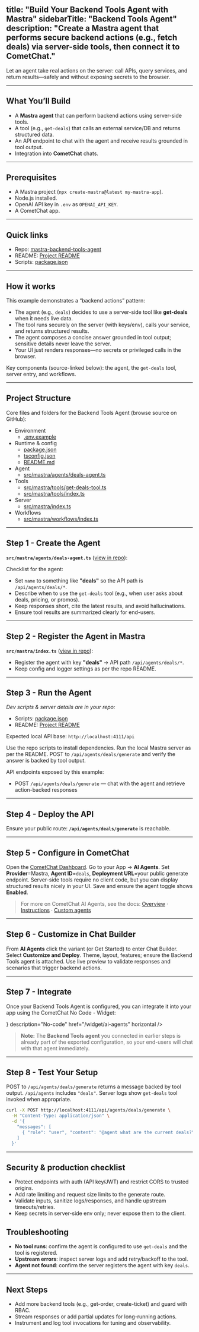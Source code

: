 title: "Build Your Backend Tools Agent with Mastra"
sidebarTitle: "Backend Tools Agent"
description: "Create a Mastra agent that performs secure backend actions (e.g., fetch deals) via server-side tools, then connect it to CometChat."
---

Let an agent take real actions on the server: call APIs, query services, and return results—safely and without exposing secrets to the browser.

***

## What You’ll Build

* A **Mastra agent** that can perform backend actions using server-side tools.  
* A tool (e.g., `get-deals`) that calls an external service/DB and returns structured data.  
* An API endpoint to chat with the agent and receive results grounded in tool output.  
* Integration into **CometChat** chats.

***

## Prerequisites

* A Mastra project (`npx create-mastra@latest my-mastra-app`).  
* Node.js installed.  
* OpenAI API key in `.env` as `OPENAI_API_KEY`.  
* A CometChat app.  

***

## Quick links

- Repo: [mastra-backend-tools-agent](https://github.com/cometchat/ai-agent-mastra-examples/tree/main/mastra-backend-tools-agent)
- README: [Project README](https://github.com/cometchat/ai-agent-mastra-examples/blob/main/mastra-backend-tools-agent/README.md)
- Scripts: [package.json](https://github.com/cometchat/ai-agent-mastra-examples/blob/main/mastra-backend-tools-agent/package.json)

***

## How it works

This example demonstrates a “backend actions” pattern:

- The agent (e.g., `deals`) decides to use a server-side tool like **get-deals** when it needs live data.  
- The tool runs securely on the server (with keys/env), calls your service, and returns structured results.  
- The agent composes a concise answer grounded in tool output; sensitive details never leave the server.  
- Your UI just renders responses—no secrets or privileged calls in the browser.

Key components (source-linked below): the agent, the `get-deals` tool, server entry, and workflows.

***

## Project Structure

Core files and folders for the Backend Tools Agent (browse source on GitHub):

- Environment
  - [.env.example](https://github.com/cometchat/ai-agent-mastra-examples/blob/main/mastra-backend-tools-agent/.env.example)
- Runtime & config
  - [package.json](https://github.com/cometchat/ai-agent-mastra-examples/blob/main/mastra-backend-tools-agent/package.json)
  - [tsconfig.json](https://github.com/cometchat/ai-agent-mastra-examples/blob/main/mastra-backend-tools-agent/tsconfig.json)
  - [README.md](https://github.com/cometchat/ai-agent-mastra-examples/blob/main/mastra-backend-tools-agent/README.md)
- Agent
  - [src/mastra/agents/deals-agent.ts](https://github.com/cometchat/ai-agent-mastra-examples/blob/main/mastra-backend-tools-agent/src/mastra/agents/deals-agent.ts)
- Tools
  - [src/mastra/tools/get-deals-tool.ts](https://github.com/cometchat/ai-agent-mastra-examples/blob/main/mastra-backend-tools-agent/src/mastra/tools/get-deals-tool.ts)
  - [src/mastra/tools/index.ts](https://github.com/cometchat/ai-agent-mastra-examples/blob/main/mastra-backend-tools-agent/src/mastra/tools/index.ts)
- Server
  - [src/mastra/index.ts](https://github.com/cometchat/ai-agent-mastra-examples/blob/main/mastra-backend-tools-agent/src/mastra/index.ts)
- Workflows
  - [src/mastra/workflows/index.ts](https://github.com/cometchat/ai-agent-mastra-examples/blob/main/mastra-backend-tools-agent/src/mastra/workflows/index.ts)

***

## Step 1 - Create the Agent

**`src/mastra/agents/deals-agent.ts`** ([view in repo](https://github.com/cometchat/ai-agent-mastra-examples/blob/main/mastra-backend-tools-agent/src/mastra/agents/deals-agent.ts)):

Checklist for the agent:
- Set `name` to something like **"deals"** so the API path is `/api/agents/deals/*`.  
- Describe when to use the `get-deals` tool (e.g., when user asks about deals, pricing, or promos).  
- Keep responses short, cite the latest results, and avoid hallucinations.  
- Ensure tool results are summarized clearly for end-users.

***

## Step 2 - Register the Agent in Mastra

**`src/mastra/index.ts`** ([view in repo](https://github.com/cometchat/ai-agent-mastra-examples/blob/main/mastra-backend-tools-agent/src/mastra/index.ts)):

- Register the agent with key **"deals"** → API path `/api/agents/deals/*`.  
- Keep config and logger settings as per the repo README.  

***

## Step 3 - Run the Agent

*Dev scripts & server details are in your repo:*  
- Scripts: [package.json](https://github.com/cometchat/ai-agent-mastra-examples/blob/main/mastra-backend-tools-agent/package.json)  
- README: [Project README](https://github.com/cometchat/ai-agent-mastra-examples/blob/main/mastra-backend-tools-agent/README.md)  

Expected local API base: `http://localhost:4111/api`

<Steps>
  <Step title="Install dependencies">Use the repo scripts to install dependencies.</Step>
  <Step title="Start the dev server">Run the local Mastra server as per the README.</Step>
  <Step title="Ask the agent">POST to <code>/api/agents/deals/generate</code> and verify the answer is backed by tool output.</Step>
</Steps>

API endpoints exposed by this example:

- POST `/api/agents/deals/generate` — chat with the agent and retrieve action-backed responses

***

## Step 4 - Deploy the API

Ensure your public route: **`/api/agents/deals/generate`** is reachable.

***

## Step 5 - Configure in CometChat 
<Steps>
  <Step title="Open Dashboard">Open the <a href="https://app.cometchat.com/" target="_blank" rel="noreferrer">CometChat Dashboard</a>.</Step>
  <Step title="Navigate">Go to your App → <b>AI Agents</b>.</Step>
  <Step title="Add agent">Set <b>Provider</b>=Mastra, <b>Agent ID</b>=<code>deals</code>, <b>Deployment URL</b>=your public generate endpoint.</Step>
  <Step title="(Optional) Tools">Server-side tools require no client code, but you can display structured results nicely in your UI.</Step>
  <Step title="Enable">Save and ensure the agent toggle shows <b>Enabled</b>.</Step>
</Steps>

> For more on CometChat AI Agents, see the docs: [Overview](/ai-agents/overview) · [Instructions](/ai-agents/instructions) · [Custom agents](/ai-agents/custom-agents)

---

## Step 6 - Customize in Chat Builder
<Steps>
  <Step title="Open variant">From <b>AI Agents</b> click the variant (or Get Started) to enter Chat Builder.</Step>
  <Step title="Customize & Deploy">Select <b>Customize and Deploy</b>.</Step>
  <Step title="Adjust settings">Theme, layout, features; ensure the Backend Tools agent is attached.</Step>
  <Step title="Preview">Use live preview to validate responses and scenarios that trigger backend actions.</Step>
</Steps>

---

## Step 7 - Integrate

Once your Backend Tools Agent is configured, you can integrate it into your app using the CometChat No Code - Widget:

<CardGroup>
  <Card title="No Code - Widget" icon={<img src="/docs/images/icons/ai-agents.svg" alt="Widget" />} description="No-code" href="/widget/ai-agents" horizontal />
</CardGroup>

> **Note:** The **Backend Tools agent** you connected in earlier steps is already part of the exported configuration, so your end-users will chat with that agent immediately.

---

## Step 8 - Test Your Setup

<Steps>
  <Step title="API generates response">POST to <code>/api/agents/deals/generate</code> returns a message backed by tool output.</Step>
  <Step title="Agent listed"><code>/api/agents</code> includes <code>"deals"</code>.</Step>
  <Step title="Tool invoked">Server logs show <code>get-deals</code> tool invoked when appropriate.</Step>
</Steps>

```bash
curl -X POST http://localhost:4111/api/agents/deals/generate \
  -H "Content-Type: application/json" \
  -d '{
    "messages": [
      { "role": "user", "content": "@agent what are the current deals?" }
    ]
  }'
```

***

## Security & production checklist

- Protect endpoints with auth (API key/JWT) and restrict CORS to trusted origins.
- Add rate limiting and request size limits to the generate route.
- Validate inputs, sanitize logs/responses, and handle upstream timeouts/retries.
- Keep secrets in server-side env only; never expose them to the client.

## Troubleshooting

* **No tool runs**: confirm the agent is configured to use `get-deals` and the tool is registered.  
* **Upstream errors**: inspect server logs and add retry/backoff to the tool.  
* **Agent not found**: confirm the server registers the agent with key `deals`.  

***

## Next Steps

* Add more backend tools (e.g., get-order, create-ticket) and guard with RBAC.  
* Stream responses or add partial updates for long-running actions.  
* Instrument and log tool invocations for tuning and observability.  